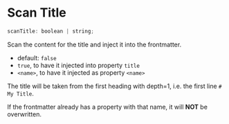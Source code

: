 # Scan Title

```js
scanTitle: boolean | string;
```

Scan the content for the title and inject it into the frontmatter.

- default: `false`
- `true`, to have it injected into property `title`
- `<name>`, to have it injected as property `<name>`

The title will be taken from the first heading with depth=1,
i.e. the first line `# My Title`.

If the frontmatter already has a property with that name, it will **NOT** be overwritten.
